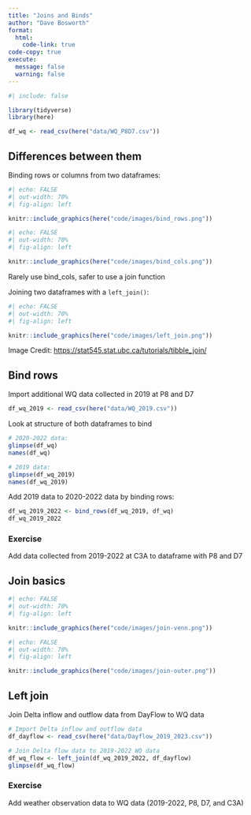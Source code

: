 ```yaml
---
title: "Joins and Binds"
author: "Dave Bosworth"
format:
  html:
    code-link: true
code-copy: true
execute: 
  message: false
  warning: false
---
```


```r
#| include: false

library(tidyverse)
library(here)

df_wq <- read_csv(here("data/WQ_P8D7.csv"))
```

## Differences between them

Binding rows or columns from two dataframes:

```r
#| echo: FALSE
#| out-width: 70%
#| fig-align: left

knitr::include_graphics(here("code/images/bind_rows.png"))
```

```r
#| echo: FALSE
#| out-width: 70%
#| fig-align: left

knitr::include_graphics(here("code/images/bind_cols.png"))
```

Rarely use bind_cols, safer to use a join function

Joining two dataframes with a `left_join()`:

```r
#| echo: FALSE
#| out-width: 70%
#| fig-align: left

knitr::include_graphics(here("code/images/left_join.png"))
```

Image Credit: <https://stat545.stat.ubc.ca/tutorials/tibble_join/>

## Bind rows

Import additional WQ data collected in 2019 at P8 and D7

```r
df_wq_2019 <- read_csv(here("data/WQ_2019.csv"))
```

Look at structure of both dataframes to bind

```r
# 2020-2022 data:
glimpse(df_wq)
names(df_wq)

# 2019 data:
glimpse(df_wq_2019)
names(df_wq_2019)
```

Add 2019 data to 2020-2022 data by binding rows:

```r
df_wq_2019_2022 <- bind_rows(df_wq_2019, df_wq)
df_wq_2019_2022
```

### Exercise

Add data collected from 2019-2022 at C3A to dataframe with P8 and D7

## Join basics

```r
#| echo: FALSE
#| out-width: 70%
#| fig-align: left

knitr::include_graphics(here("code/images/join-venn.png"))
```

```r
#| echo: FALSE
#| out-width: 70%
#| fig-align: left

knitr::include_graphics(here("code/images/join-outer.png"))
```

## Left join

Join Delta inflow and outflow data from DayFlow to WQ data

```r
# Import Delta inflow and outflow data
df_dayflow <- read_csv(here("data/Dayflow_2019_2023.csv"))

# Join Delta flow data to 2019-2022 WQ data
df_wq_flow <- left_join(df_wq_2019_2022, df_dayflow)
glimpse(df_wq_flow)
```

### Exercise

Add weather observation data to WQ data (2019-2022, P8, D7, and C3A)

